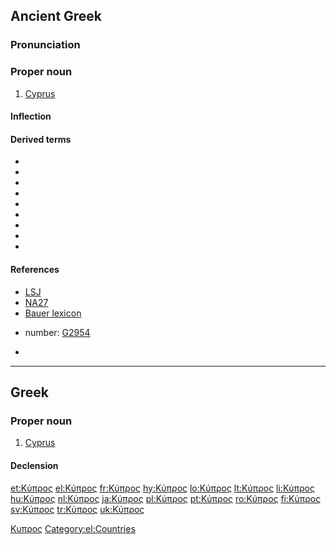 {{wikipedia|Cyprus}}
==Ancient Greek==

===Pronunciation===
{{grc-ipa-rows|kj|u'|p|r|o|s}}

===Proper noun===
{{grc-pnoun|Κύπρου|f|second|Kupros|Κυπρος}}

# [[Cyprus]]

====Inflection====
{{grc-decl-2nd-pax|form=F-sing|Κύπρ}}

====Derived terms====
* {{polytonic|[[Κύπριος]]}}
* {{polytonic|[[κύπριος]]}}
* {{polytonic|[[Κυπρίς]]}}
* {{polytonic|[[Κυπρογενής]]}}
* {{polytonic|[[Κυπρογένεια]]}}
* {{polytonic|[[Κυπρογένηα]]}}
* {{polytonic|[[Κυπρόθε]]}}
* {{polytonic|[[Κυπρόθεν]]}}
* {{polytonic|[[Κύπρονδε]]}}

====References====
* [[:w:LSJ|LSJ]]
* [[:w:Novum Testamentum Graece|NA27]]
* [[:w:Bauer lexicon|Bauer lexicon]]
* {{w|Strong's Concordance}} number:  [http://www.biblestudytools.net/Lexicons/Greek/grk.cgi?number=2954&version=kjv G2954]
* {{grc-wh-page|1007}}
[[Category:grc:Islands|Κυπρος]]

----

==Greek==
{{wikipedia|lang=el}}

===Proper noun===
{{el-noun-proper|f|Kýpros||}}

# [[Cyprus]]

====Declension====
{{el-nF-ος-2a|Κύπρ}}

[[Category:el:Countries]]

[[et:Κύπρος]]
[[el:Κύπρος]]
[[fr:Κύπρος]]
[[hy:Κύπρος]]
[[lo:Κύπρος]]
[[lt:Κύπρος]]
[[li:Κύπρος]]
[[hu:Κύπρος]]
[[nl:Κύπρος]]
[[ja:Κύπρος]]
[[pl:Κύπρος]]
[[pt:Κύπρος]]
[[ro:Κύπρος]]
[[fi:Κύπρος]]
[[sv:Κύπρος]]
[[tr:Κύπρος]]
[[uk:Κύπρος]]
